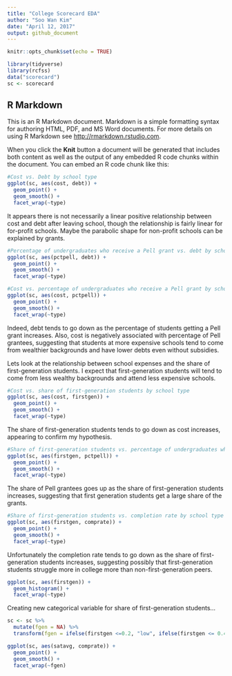 ```yaml
---
title: "College Scorecard EDA"
author: "Soo Wan Kim"
date: "April 12, 2017"
output: github_document
---
```


```r
knitr::opts_chunk$set(echo = TRUE)

library(tidyverse)
library(rcfss)
data("scorecard")
sc <- scorecard
```

## R Markdown

This is an R Markdown document. Markdown is a simple formatting syntax for authoring HTML, PDF, and MS Word documents. For more details on using R Markdown see <http://rmarkdown.rstudio.com>.

When you click the **Knit** button a document will be generated that includes both content as well as the output of any embedded R code chunks within the document. You can embed an R code chunk like this:

```r
#Cost vs. Debt by school type
ggplot(sc, aes(cost, debt)) + 
  geom_point() + 
  geom_smooth() + 
  facet_wrap(~type)
```

It appears there is not necessarily a linear positive relationship between cost and debt after leaving school, though the relationship is fairly linear for for-profit schools. Maybe the parabolic shape for non-profit schools can be explained by grants.

```r
#Percentage of undergraduates who receive a Pell grant vs. debt by school type
ggplot(sc, aes(pctpell, debt)) + 
  geom_point() + 
  geom_smooth() + 
  facet_wrap(~type)

#Cost vs. percentage of undergraduates who receive a Pell grant by school type
ggplot(sc, aes(cost, pctpell)) + 
  geom_point() + 
  geom_smooth() + 
  facet_wrap(~type)
```

Indeed, debt tends to go down as the percentage of students getting a Pell grant increases. Also, cost is negatively associated with percentage of Pell grantees, suggesting that students at more expensive schools tend to come from wealthier backgrounds and have lower debts even without subsidies.

Lets look at the relationship between school expenses and the share of first-generation students. I expect that first-generation students will tend to come from less wealthy backgrounds and attend less expensive schools.

```r
#Cost vs. share of first-generation students by school type
ggplot(sc, aes(cost, firstgen)) + 
  geom_point() + 
  geom_smooth() + 
  facet_wrap(~type)
```

The share of first-generation students tends to go down as cost increases, appearing to confirm my hypothesis.

```r
#Share of first-generation students vs. percentage of undergraduates who receive a Pell grant by school type
ggplot(sc, aes(firstgen, pctpell)) + 
  geom_point() + 
  geom_smooth() + 
  facet_wrap(~type)
```

The share of Pell grantees goes up as the share of first-generation students increases, suggesting that first generation students get a large share of the grants.

```r
#Share of first-generation students vs. completion rate by school type
ggplot(sc, aes(firstgen, comprate)) + 
  geom_point() + 
  geom_smooth() + 
  facet_wrap(~type)
```

Unfortunately the completion rate tends to go down as the share of first-generation students increases, suggesting possibly that first-generation students struggle more in college more than non-first-generation peers.

```r
ggplot(sc, aes(firstgen)) + 
  geom_histogram() + 
  facet_wrap(~type)
```

Creating new categorical variable for share of first-generation students...

```r
sc <- sc %>%
  mutate(fgen = NA) %>%
  transform(fgen = ifelse(firstgen <=0.2, "low", ifelse(firstgen <= 0.4, "mid", "high")))
```

```r
ggplot(sc, aes(satavg, comprate)) + 
  geom_point() + 
  geom_smooth() + 
  facet_wrap(~fgen)
```

